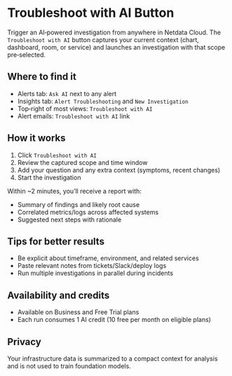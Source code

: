 # Troubleshoot with AI Button

Trigger an AI‑powered investigation from anywhere in Netdata Cloud. The `Troubleshoot with AI` button captures your current context (chart, dashboard, room, or service) and launches an investigation with that scope pre‑selected.

## Where to find it

- Alerts tab: `Ask AI` next to any alert
- Insights tab: `Alert Troubleshooting` and `New Investigation`
- Top‑right of most views: `Troubleshoot with AI`
- Alert emails: `Troubleshoot with AI` link

## How it works

1. Click `Troubleshoot with AI`
2. Review the captured scope and time window
3. Add your question and any extra context (symptoms, recent changes)
4. Start the investigation

Within ~2 minutes, you’ll receive a report with:

- Summary of findings and likely root cause
- Correlated metrics/logs across affected systems
- Suggested next steps with rationale

## Tips for better results

- Be explicit about timeframe, environment, and related services
- Paste relevant notes from tickets/Slack/deploy logs
- Run multiple investigations in parallel during incidents

## Availability and credits

- Available on Business and Free Trial plans
- Each run consumes 1 AI credit (10 free per month on eligible plans)

## Privacy

Your infrastructure data is summarized to a compact context for analysis and is not used to train foundation models.
